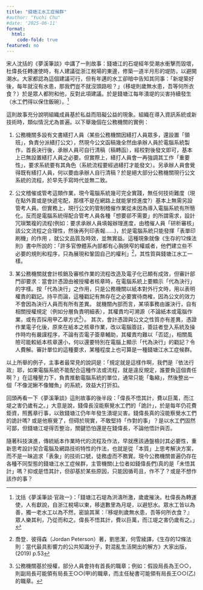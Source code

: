 ```yaml
---
title: "錢塘江水工症候群"
#author: "Yuchi Chu"
#date: '2025-06-11'
format: 
  html:
    code-fold: true
featured: no
---
```


宋人沈括的《夢溪筆談》中講了一則故事：錢塘江的石堤經年受潮水衝擊而毀壞，杜偉長任轉運使時，有人建議從浙江稅場的東邊，修築一道半月形的堤防，以避開潮水。大家都認為這個建議可行，但有年邁的水工卻暗中告知其同事：「新堤築好後，每年就沒有水患，那我們豈不就沒頭路啦？」（移堤則歲無水患，吾等何所衣食？）於是眾人都附和他，反對此項建議。於是錢塘江每年潰堤的災害持續發生（水工們得以保住飯碗）。[^1]


這則故事充分說明組織成員基於私益而阻礙公益的現象。組織在導入資訊系統或新技術時，類似情況尤為普遍。以下舉幾個在公務機關的實例：

1.  公務機關多設有文書繕打人員（某些公務機關因繕打人員眾多，還設置「領班」，負責分派繕打公文），然現今公文函稿幾全然由承辦人員於電腦系統製作，首長決行後，承辦人員可自行清稿（稿轉函），經校對後發文即可，基本上已無設置繕打人員之必要。但實際上，繕打人員會一再強調其工作「重要性」，要求系統要有其角色（系統流程要經過繕打才能發文）。另承辦人員會覺得既有繕打人員，何以要由承辦人自行清稿？於是絕大部分公務機關現行公文系統的流程，於早先手寫時代並無二致。

1.  公文稽催或管考這類作業，現今電腦系統幾可完全實踐，無任何技術難度（現在點外賣或是快遞宅配，那樣不是在網路上就能掌控進度?）基本上無需另設管考人員。但實務上，現行公文的管制稽催作業從未因為導入電腦系統有所簡化，反而是電腦系統得配合管考人員各種「想要郤不需要」的所謂需求，設計冗瑣繁複的流程(例如：要求承辦人員填報辦理進度，由稽催人員「研析審核」該公文流程之合理性，然後再列印表報……)，於是電腦系統只能發揮「表單印刷機」的作用 ，就公文品質及時效，並無實益。這種現象就像《生存的12條法則》書中所說的：「許多官僚體系內部都有心胸狹窄的權威者，他們建立些不必要的規則和程序，只為展現和鞏固自己的權利」[^2]，其性質與錢塘江水工一樣。

1. 某公務機關就會計核銷及審核作業的流程改造及電子化已頗有成效，但審計部門卻要求：當會計憑證由被授權者核章時，在電腦系統上要顯示「代為決行」的字樣。按「代為決行」之作用，只是公務機關以紙本對外行文時，用以表明權責的戳記。持平而論，這種戳記有無存在之必要實待商榷，因為公文的效力不會因為決行人員而有所有差異。 就機關內部而言，某項事務由誰決行，自有相關授權規定（例如分層負責明細表），其權責均可溯源（不論紙本或電腦作業，或有否採用甲乙章方式[^3]）。
其次，會計憑證與公文之性質亦有差異，憑證作業電子化後，原來在紙本之核章作業，改以電腦簽註，簽註者登入系統及操作時均有嚴謹程序，不論有否電子簽章輔助，其權責均難以「否認」，相關風險可能較紙本核章還小，何以還要特別在電腦上顯示「代為決行」的戳記？令人費解。審計單位的這種要求，某種程度上也可算是一種錢塘江水工症候群。 


以上所舉的例子，主事者最常見的說詞是：「規定就是這樣作啊，我們是『依法行政』耶，如果電腦系統不能配合這種作法或流程，就是違反規定，誰要負這個責任啊？」在這種壓力下，負責推動電腦系統的單位，通常只能「龜縮」，然後整出一個「不像泥鰍不像鰻魚」的系統，效益大打折扣。


回頭再看一下《夢溪筆談》這則故事的後半段：「偉長不悟其計，費以巨萬，而江堤之害仍歲有之。」大意是說，錢偉長沒能察覺水工們的「詭計」，於是每年仍花費鉅資，照舊章行事，以致錢塘江仍年年發生潰堤災害。錢偉長真的沒能察覺水工們的詭計嗎? 或是他察覺了，但碍於現實，不敢堅持「作對的事」？是以水工們固然可鄙，但錢塘江堤得否整治，關鍵恐怕還是在錢偉長，不論他悟計與否。

隨著科技演進，傳統紙本作業時代的流程及作法，早就應該通盤檢討其必要性，重新思考設計契合電腦及網路技術特性的作法，也就是從「本質」上思考解決方案，而不是一昧追求「表象」的技術口號，徒務虛而不務實。現今公務機關普遍仍存在各種不同型態的錢塘江水工症候群，主管機關(上位者如錢偉長們)真的是「未悟其計」嗎？抑或是悟其計，但卻基於某些原因，只能因循苟且，作不了？或是不想作該作的事？





[^2]: 喬登．彼得森（Jordan Peterson）著，劉思潔，何雪綾譯，《生存的12條法則：當代最具影響力的公共知識分子，對混亂生活開出的解方》大家出版，(2019) p.53

[^1]: 沈括《夢溪筆談‧官政一》：「錢塘江石堤為洪濤所激，歲歲摧決。杜偉長為轉運使，人有獻說，自浙江稅場以東，移退數里為月堤，以避怒水。眾水工皆以為善，獨一老水工以為不然，密諭其黨：『移堤則歲無水患，吾等何所衣食？』眾人樂其利，乃從而和之。偉長不悟其計，費以巨萬，而江堤之害仍歲有之。」

[^3]: 公務機關基於授權，部分人員會持有首長的職章；例如：假設局長為王○○，則副局長可能領有局長王○○(甲)的職章，而主任秘書可能領有局長王○○(乙)的職章。



